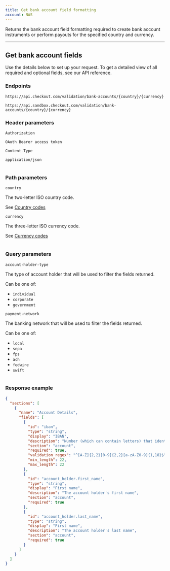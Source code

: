 ```yaml
---
title: Get bank account field formatting
account: NAS
---
```


Returns the bank account field formatting required to create bank account instruments or perform payouts for the specified country and currency.

---

## Get bank account fields

Use the details below to set up your request. To get a detailed view of all required and optional fields, see our <ExternalLink href="https://api-reference.checkout.com/preview/crusoe" target="_blank">API reference</ExternalLink>.

### Endpoints

<tabs>
<tab title="Live">
<LineCodeWrapper type="get">

`https://api.checkout.com/validation/bank-accounts/{country}/{currency}`

</LineCodeWrapper>
</tab>
<tab title="Sandbox">
<LineCodeWrapper type="get">

`https://api.sandbox.checkout.com/validation/bank-accounts/{country}/{currency}`

</LineCodeWrapper>
</tab>
</tabs>

### Header parameters

<Table>
<TableHead headers={["Header", "Value"]} />
<TableBody>
<TableRow>
<TableCell>

`Authorization`

<StatusTag type="required"/>

</TableCell>
<TableCell>

`OAuth Bearer access token`

</TableCell>
</TableRow>
<TableRow>
<TableCell>

`Content-Type`

<StatusTag type="required"/>

</TableCell>
<TableCell>

`application/json`

</TableCell>
</TableRow>
</TableBody>
</Table>

### Path parameters

<Table>
<TableHead headers={["Path", "Description"]} />
<TableBody>
<TableRow>
<TableCell>

`country`

<StatusTag type="required"/>
<TypeTag type="string" />

</TableCell>
<TableCell>

The two-letter ISO country code.

<InfoBox>

See [Country codes](/resources/codes/country-codes)

</InfoBox>

</TableCell>
</TableRow>
<TableRow>
<TableCell>

`currency`

<StatusTag type="required"/>
<TypeTag type="string" />

</TableCell>
<TableCell>

The three-letter ISO currency code.

<InfoBox>

See [Currency codes](/resources/codes/currency-codes)

</InfoBox>

</TableCell>
</TableRow>
</TableBody>
</Table>

### Query parameters

<Table>
<TableHead headers={["Field name", "Description"]} />
<TableBody>
<TableRow>
<TableCell>

`account-holder-type`

<StatusTag type="optional"/>
<TypeTag type="string (enum)" />

</TableCell>
<TableCell>

The type of account holder that will be used to filter the fields returned.

Can be one of:
* `individual`
* `corporate`
* `government`

</TableCell>
</TableRow>
<TableRow>
<TableCell>

`payment-network`

<StatusTag type="optional"/>
<TypeTag type="string (enum)" />

</TableCell>
<TableCell>

The banking network that will be used to filter the fields returned.

Can be one of:
* `local`
* `sepa`
* `fps`
* `ach`
* `fedwire`
* `swift`

</TableCell>
</TableRow>
</TableBody>
</Table>

### Response example

```json
{
  "sections": [
    {
      "name": "Account Details",
      "fields": [
        {
          "id": "iban",
          "type": "string",
          "display": "IBAN",
          "description": "Number (which can contain letters) that identifies the account",
          "section": "account",
          "required": true,
          "validation_regex": "^[A-Z]{2,2}[0-9]{2,2}[a-zA-Z0-9]{1,18}$",
          "min_length": 22,
          "max_length": 22
        },
        {
          "id": "account_holder.first_name",
          "type": "string",
          "display": "First name",
          "description": "The account holder's first name",
          "section": "account",
          "required": true
        },
        {
          "id": "account_holder.last_name",
          "type": "string",
          "display": "First name",
          "description": "The account holder's last name",
          "section": "account",
          "required": true
        }
      ]
    }
  ]
}
```

